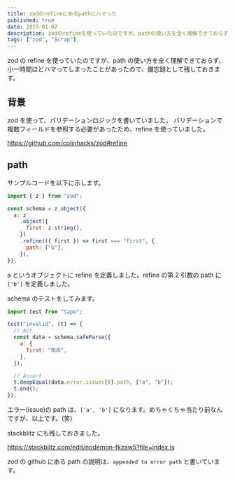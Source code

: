 ```yaml
---
title: zodのrefineにあるpathにハマった
published: true
date: 2023-01-07
description: zodのrefineを使っていたのですが、pathの使い方を全く理解できておらず、小一時間ほどハマってしまったことがあったので、備忘録として残しておきます。
tags: ["zod", "Scrap"]
---
```


zod の refine を使っていたのですが、path の使い方を全く理解できておらず、小一時間ほどハマってしまったことがあったので、備忘録として残しておきます。

## 背景

zod を使って、バリデーションロジックを書いていました。
バリデーションで複数フィールドを参照する必要があったため、refine を使っていました。

https://github.com/colinhacks/zod#refine

## path

サンプルコードを以下に示します。

```javascript
import { z } from "zod";

const schema = z.object({
  a: z
    .object({
      first: z.string(),
    })
    .refine(({ first }) => first === "first", {
      path: ["b"],
    }),
});
```

a というオブジェクトに refine を定義しました。refine の第 2 引数の path に `['b']` を定義しました。

schema のテストをしてみます。

```javascript
import test from "tape";

test("invalid", (t) => {
  // Act
  const data = schema.safeParse({
    a: {
      first: "BUG",
    },
  });

  // Assert
  t.deepEqual(data.error.issues[0].path, ["a", "b"]);
  t.end();
});
```

エラー(issue)の path は、`['a', 'b']` になります。めちゃくちゃ当たり前なんですが、以上です。(笑)

stackblitz にも残しておきました。

https://stackblitz.com/edit/nodemon-fkzaw5?file=index.js

zod の github にある path の説明は、`appended to error path` と書いています。
